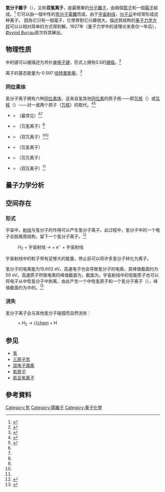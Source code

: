 '''氫分子離子'''（{{chem|H|2|+}}），又称'''双氢离子'''，是最簡單的[[分子離子|分子離子]]，由兩個[[質子|質子]]和一個[[電子|電子]]組成。<ref>{{cite book |title = ''Principles of Modern Chemistry, Seventh Edition'' |author = David W. Oxtoby, H.P. Gillis, Alan Campion |publisher = Engage Learning |isbn = 9780840049315 |location = [[United_States_of_America|United States of America]]}}</ref>{{rp|99}}
它可以由一個中性的[[氫分子|氫分子]][[電離|電離]]而成。由于[[宇宙射线|宇宙射线]]，[[分子云|分子云]]中经常形成这种离子。
因為它只有一個電子，化學界對它兴趣很大。描述其结构的[[量子力学|量子力学]][[方程|方程]]可以以相对简单的方式得到解。1927年（量子力学中的波理论发表仅一年后），[[Øyvind_Burrau|Øyvind Burrau]]首次将其解出。

==物理性质==
{{chem|H|2|+}}中的键可以被描述为共价[[化学键|单电子键]]，形式上拥有0.5的[[键级|键级]]。<ref>{{Cite book|author=Clark R. Landis|author2=Frank Weinhold |title=Valency and bonding: a natural bond orbital donor-acceptor perspective |publisher=Cambridge University Press |location=Cambridge, UK |year=2005 |pages=91–92 |isbn=978-0-521-83128-4 }}</ref>  

离子的基态能量为-0.597 [[哈特里能量|哈特里能量]]。<ref>{{Cite journal | doi=10.1016/S0009-2614(97)00571-X| title=Nonadiabatic wavefunctions as linear expansions of correlated exponentials. A quantum Monte Carlo application to H2+ and Ps2| year=1997| last1=Bressanini| first1=Dario| last2=Mella| first2=Massimo| last3=Morosi| first3=Gabriele| journal=Chemical Physics Letters| volume=272| issue=5–6| pages=370–375| bibcode=1997CPL...272..370B}}</ref>

===同位素体===
氢分子离子拥有六种[[同位素体|同位素体]]，这来自氢其他[[同位素|同位素]]的原子核——即[[氘核|氘核]]（{{chem2|^{2}H(+)}}）或[[氚核|氚核]]（{{chem2|^{3}H(+)}}）——对一或两个质子（[[氕核|氕核]]）的取代。<ref name=fabr2009>{{cite journal | last1 = Fábri | first1 = Csaba | last2 = Czakó | first2 = Gábor | last3 = Tasi | first3 = Gyula | last4 = Császár | first4 = Attila G. | year = 2009 | title = Adiabatic Jacobi corrections on the vibrational energy levels of {{chem2|H2(+)}} isotopologues | journal = Journal of Chemical Physics | volume =  130| issue = 13| page =  134314| doi = 10.1063/1.3097327 | pmid = 19355739 }}</ref><ref name=scar2017>{{cite journal | last1 = Scarlett | first1 = Liam H. | last2 = Zammit | first2 = Mark C. | last3 = Fursa | first3 = Dmitry V. | last4 = Bray | first4 = Igor | year = 2017 | title = Kinetic-energy release of fragments from electron-impact dissociation of the molecular hydrogen ion and its isotopologues | journal = Physical Review A | volume = 96 | issue = 2| page = 022706 | doi = 10.1103/PhysRevA.96.022706 | bibcode = 2017PhRvA..96b2706S | doi-access = free }}</ref>

* {{chem2|H2(+)}} = {{chem2|^{1}H2(+)}}（最常见）<ref name=fabr2009/><ref name=scar2017/>
* {{chem2|[DH](+)}} = {{chem2|[^{2}H^{1}H](+)}}（氘氢离子）<ref name=fabr2009/>
* {{chem2|D2(+)}} = {{chem2|^{2}H2(+)}}（双氘离子）<ref name=fabr2009/><ref name=scar2017/>
* {{chem2|[TH](+)}} = {{chem2|[^{3}H^{1}H](+)}}（氚氢离子）
* {{chem2|[TD](+)}} = {{chem2|[^{3}H^{2}H](+)}}（氚氘离子）
* {{chem2|T2(+)}} = {{chem2|^{3}H2(+)}}（双氚离子）<ref name=scar2017/>

== 量子力学分析 ==

==空间存在==
===形式===
宇宙中，[[宇宙射线|射线]]与氢分子的作用可以产生氢分子离子。此过程中，氢分子中的一个电子会脱离原结构，留下一个氢分子离子。<ref name="eherbstastro">{{Cite journal|last=Herbst|first=E.|year=2000|title=The Astrochemistry of {{chem|H|3|+}}|journal=[[Philosophical_Transactions_of_the_Royal_Society_A|Philosophical Transactions of the Royal Society A]] |volume=358|issue=1774|pages=2523–2534|doi=10.1098/rsta.2000.0665|s2cid=97131120}}</ref>
:H<sub>2</sub> + 宇宙射线 → {{chem|H|2|+}} + e<sup>−</sup> + 宇宙射线
宇宙射线中的粒子带有足够大的能量，停止前可以将许多氢分子转化为离子。

氢分子的电离能为15.603 eV。高速电子也会导致氢分子的电离，其峰值截面约为50 eV。高速质子所致电离的峰值截面为{{val|70000|u=eV}}，截面为{{val|2.5e-16|u=cm<sup>2</sup>}}。宇宙射线中的低能质子也可以将电子从中性氢分子中剥离，由此产生一个中性氢原子和一个氢分子离子（{{nowrap|p<sup>+</sup> + H<sub>2</sub> → H + {{chem|H|2|+}}}}），峰值截面约为{{val|8e-16|u=cm<sup>2</sup>}}中的{{val|8000|u=eV}}。<ref>{{cite journal |first1=Marco |last1=Padovani |first2=Daniele |last2=Galli |first3=Alfred E. |last3=Glassgold |arxiv=0904.4149 |title=Cosmic-ray ionization of molecular clouds |year=2009 |journal= Astronomy & Astrophysics|volume=501 |issue=2 |pages=619–631 |doi=10.1051/0004-6361/200911794 |bibcode=2009A&A...501..619P |s2cid=7897739 }}</ref>

===消失===
氢分子离子会与其他氢分子碰撞而自然消失：
:{{chem|H|2|+}} + H<sub>2</sub> → [[三氢阳离子|{{chem]] + H


== 参见 ==
* [[氢|氢]]
* [[三原子氫|三原子氫]]
* [[双电子偶素|双电子偶素]]
* [[氦原子|氦原子]]
* [[氦合氢离子|氦合氢离子]]

== 參考資料 ==
{{reflist}}

[[Category:氫|Category:氫]]
[[Category:陽離子|Category:陽離子]]
[[Category:量子化學|Category:量子化學]]